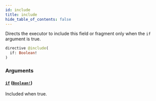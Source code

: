 ```yaml
---
id: include
title: include
hide_table_of_contents: false
---
```



Directs the executor to include this field or fragment only when the `if` argument is true.

```graphql
directive @include(
  if: Boolean!
)
```


### Arguments

#### [`if`](#) ([`Boolean!`](/api/graphql/scalars/boolean))

Included when true.





